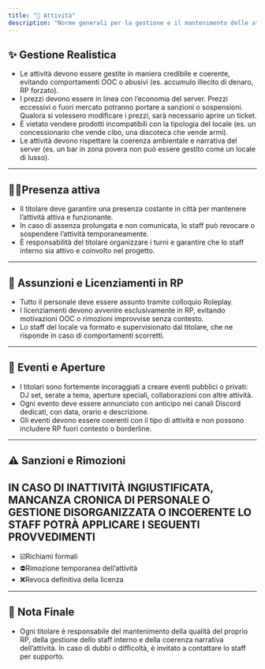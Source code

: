 ```yaml
---
title: "🏪 Attività"
description: "Norme generali per la gestione e il mantenimento delle attività commerciali all'interno del server."
---
```


## ✨ Gestione Realistica

- Le attività devono essere gestite in maniera credibile e coerente, evitando comportamenti OOC o abusivi (es. accumulo illecito di denaro, RP forzato).
- I prezzi devono essere in linea con l’economia del server. Prezzi eccessivi o fuori mercato potranno portare a sanzioni o sospensioni. Qualora si volessero modificare i prezzi, sarà necessario aprire un ticket.
- È vietato vendere prodotti incompatibili con la tipologia del locale (es. un concessionario che vende cibo, una discoteca che vende armi).
- Le attività devono rispettare la coerenza ambientale e narrativa del server (es. un bar in zona povera non può essere gestito come un locale di lusso).

---

## 🧍‍♀️Presenza attiva

- Il titolare deve garantire una presenza costante in città per mantenere l’attività attiva e funzionante.
- In caso di assenza prolungata e non comunicata, lo staff può revocare o sospendere l’attività temporaneamente.
- È responsabilità del titolare organizzare i turni e garantire che lo staff interno sia attivo e coinvolto nel progetto.

---

## 📁 Assunzioni e Licenziamenti in RP

- Tutto il personale deve essere assunto tramite colloquio Roleplay.
- I licenziamenti devono avvenire esclusivamente in RP, evitando motivazioni OOC o rimozioni improvvise senza contesto.
- Lo staff del locale va formato e supervisionato dal titolare, che ne risponde in caso di comportamenti scorretti.

---

## 🎉 Eventi e Aperture

- I titolari sono fortemente incoraggiati a creare eventi pubblici o privati: DJ set, serate a tema, aperture speciali, collaborazioni con altre attività.
- Ogni evento deve essere annunciato con anticipo nei canali Discord dedicati, con data, orario e descrizione.
- Gli eventi devono essere coerenti con il tipo di attività e non possono includere RP fuori contesto o borderline.

---

## ⚠️ Sanzioni e Rimozioni

## IN CASO DI INATTIVITÀ INGIUSTIFICATA, MANCANZA CRONICA DI PERSONALE O GESTIONE DISORGANIZZATA O INCOERENTE LO STAFF POTRÀ APPLICARE I SEGUENTI PROVVEDIMENTI

- ☑️Richiami formali
- ⛔Rimozione temporanea dell’attività
- ❌Revoca definitiva della licenza

---

## 🔁 Nota Finale

- Ogni titolare è responsabile del mantenimento della qualità del proprio RP, della gestione dello staff interno e della coerenza narrativa dell’attività. In caso di dubbi o difficoltà, è invitato a contattare lo staff per supporto.
